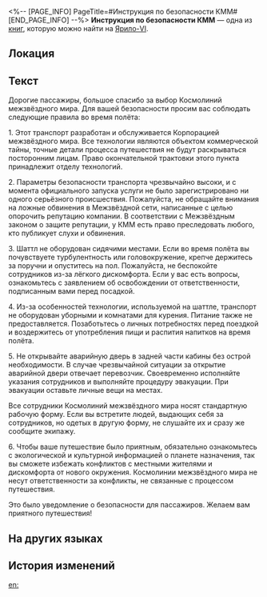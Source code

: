 <%-- [PAGE_INFO]
PageTitle=#Инструкция по безопасности КММ#
[END_PAGE_INFO] --%>
{{Дополнить}}
{{Книга Инфобокс
|id           = 259
|Название     = 
|Изображение  = Иконка Книга.png
|Мир          = Ярило-VI
|Томов        = 1
|Автор        = <!--нужно добавить-->
|Описание     = Указания по технике безопасности Корпорации межзвёздного мира для шаттлов. Содержат множество строгих правил.
|Том1         = {{tx}}
|Источник1    = {{tx|Отсутствует источник}}
|Персонажи    = 
|Фракции      = 
}}
'''Инструкция по безопасности КММ''' — одна из [[Книги|книг]], которую можно найти на [[Ярило-VI]].

==Локация==
{{Отметка карты|<!--название карты-->|<!--id отметки-->}}

==Текст==
{{Размер|+2|<div align="center">Уведомление о безопасности для пассажиров</div>}}

Дорогие пассажиры, большое спасибо за выбор Космолиний межзвёздного мира. Для вашей безопасности просим вас соблюдать следующие правила во время полёта:

1. Этот транспорт разработан и обслуживается Корпорацией межзвёздного мира. Все технологии являются объектом коммерческой тайны, точные детали процесса путешествия не будут раскрываться посторонним лицам. Право окончательной трактовки этого пункта принадлежит отделу технологий.

2. Параметры безопасности транспорта чрезвычайно высоки, и с момента официального запуска услуги не было зарегистрировано ни одного серьёзного происшествия. Пожалуйста, не обращайте внимания на ложные обвинения в Межзвёздной сети, написанные с целью опорочить репутацию компании. В соответствии с Межзвёздным законом о защите репутации, у КММ есть право преследовать любого, кто публикует слухи и обвинения.

3. Шаттл не оборудован сидячими местами. Если во время полёта вы почувствуете турбулентность или головокружение, крепче держитесь за поручни и опуститесь на пол. Пожалуйста, не беспокойте сотрудников из-за лёгкого дискомфорта. Если у вас есть вопросы, ознакомьтесь с заявлением об освобождении от ответственности, подписанным вами перед посадкой.

4. Из-за особенностей технологии, используемой на шаттле, транспорт не оборудован уборными и комнатами для курения. Питание также не предоставляется. Позаботьтесь о личных потребностях перед поездкой и воздержитесь от употребления пищи и распития напитков на время полёта.

5. Не открывайте аварийную дверь в задней части кабины без острой необходимости. В случае чрезвычайной ситуации за открытие аварийной двери отвечает перевозчик. Своевременно исполняйте указания сотрудников и выполняйте процедуру эвакуации. При эвакуации оставьте личные вещи на местах.

Все сотрудники Космолиний межзвёздного мира носят стандартную рабочую форму. Если вы встретите людей, выдающих себя за сотрудников, но одетых в другую форму, не слушайте их и сразу же сообщите экипажу.

6. Чтобы ваше путешествие было приятным, обязательно ознакомьтесь с экологической и культурной информацией о планете назначения, так вы сможете избежать конфликтов с местными жителями и дискомфорта от нового окружения. Космолинии межзвёздного мира не несут ответственности за конфликты, не связанные с процессом путешествия.

Это было уведомление о безопасности для пассажиров. Желаем вам приятного путешествия!

==На других языках==
{{На других языках
|en   = ''IPC Travel Safety Manual''
|zhs  = 公司出行安全手册
|zht  = 公司旅遊安全手冊
|ja   = カンパニー出航安全マニュアル
|ko   = 컴퍼니 출장 안전 매뉴얼
|es   = Manual de seguridad para viajes de la Corporación
|fr   = ''Manuel de sécurité en voyage de la CPI''
|ru   = Инструкция по безопасности КММ
|th   = คู่มือความปลอดภัยในการเดินทาง ขององค์กร
|vi   = Sổ Tay An Toàn Hành Trình Công Ty
|de   = Handbuch zur Reisesicherheit der IFK
|id   = Panduan Keselamatan Perjalanan IPC
|pt   = "Manual de Segurança de Viagem da CPI"
}}

==История изменений==
{{История изменений|3.5}}

[[en:]]